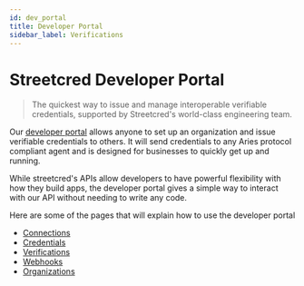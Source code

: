```yaml
---
id: dev_portal
title: Developer Portal
sidebar_label: Verifications
---
```


# Streetcred Developer Portal
> The quickest way to issue and manage interoperable verifiable credentials, supported by Streetcred's world-class engineering team. 

Our [developer portal](https://developer.streetcred.id) allows anyone to set up an organization and issue verifiable credentials to others. It will send credentials to any Aries protocol compliant agent and is designed for businesses to quickly get up and running. 

While streetcred's APIs allow developers to have powerful flexibility with how they build apps, the developer portal gives a simple way to interact with our API without needing to write any code. 

Here are some of the pages that will explain how to use the developer portal 
 - [Connections](connections.md)
 - [Credentials](credentials.md)
 - [Verifications](connections.md)
 - [Webhooks](webhooks.md)
 - [Organizations](organizations.md)